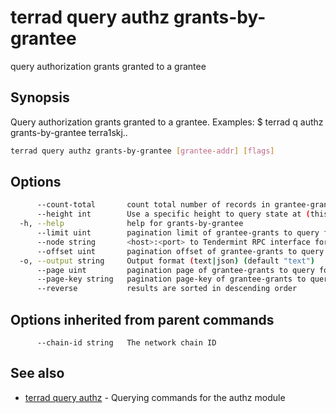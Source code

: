 # terrad query authz grants-by-grantee

query authorization grants granted to a grantee

## Synopsis

Query authorization grants granted to a grantee.
Examples:
$ terrad q authz grants-by-grantee terra1skj..

```sh Terrad
terrad query authz grants-by-grantee [grantee-addr] [flags]
```

## Options

```sh Terrad
      --count-total       count total number of records in grantee-grants to query for
      --height int        Use a specific height to query state at (this can error if the node is pruning state)
  -h, --help              help for grants-by-grantee
      --limit uint        pagination limit of grantee-grants to query for (default 100)
      --node string       <host>:<port> to Tendermint RPC interface for this chain (default "tcp://localhost:26657")
      --offset uint       pagination offset of grantee-grants to query for
  -o, --output string     Output format (text|json) (default "text")
      --page uint         pagination page of grantee-grants to query for. This sets offset to a multiple of limit (default 1)
      --page-key string   pagination page-key of grantee-grants to query for
      --reverse           results are sorted in descending order
```

## Options inherited from parent commands

```
      --chain-id string   The network chain ID
```

## See also

* [terrad query authz](terrad_query_authz.mdx)	 - Querying commands for the authz module


